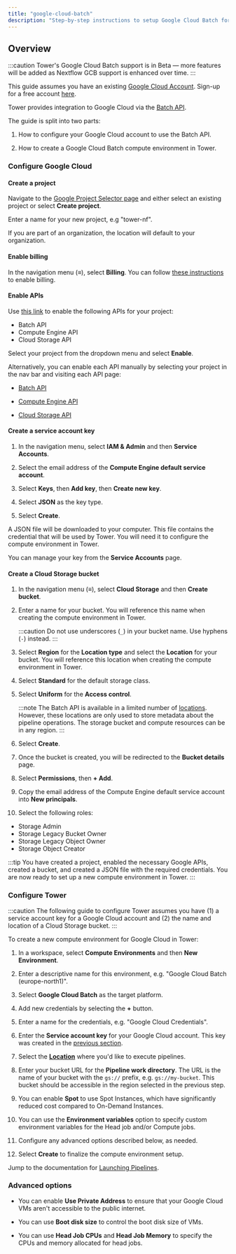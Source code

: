 ```yaml
---
title: "google-cloud-batch"
description: "Step-by-step instructions to setup Google Cloud Batch for Nextflow Tower."
---
```


## Overview

:::caution
Tower's Google Cloud Batch support is in Beta — more features will be added as Nextflow GCB support is enhanced over time.
:::

This guide assumes you have an existing [Google Cloud Account](https://console.cloud.google.com). Sign-up for a free account [here](https://cloud.google.com/).

Tower provides integration to Google Cloud via the [Batch API](https://cloud.google.com/batch/docs/reference/rest).

The guide is split into two parts:

1. How to configure your Google Cloud account to use the Batch API.

2. How to create a Google Cloud Batch compute environment in Tower.

### Configure Google Cloud

#### Create a project

Navigate to the [Google Project Selector page](https://console.cloud.google.com/projectselector2) and either select an existing project or select **Create project**.

Enter a name for your new project, e.g "tower-nf".

If you are part of an organization, the location will default to your organization.

#### Enable billing

In the navigation menu (**≡**), select **Billing**. You can follow [these instructions](https://cloud.google.com/billing/docs/how-to/modify-project) to enable billing.

#### Enable APIs

Use [this link](https://console.cloud.google.com/flows/enableapi?apiid=batch.googleapis.com%2Ccompute.googleapis.com%2Cstorage-api.googleapis.com) to enable the following APIs for your project:

- Batch API
- Compute Engine API
- Cloud Storage API

Select your project from the dropdown menu and select **Enable**.

Alternatively, you can enable each API manually by selecting your project in the nav bar and visiting each API page:

- [Batch API](https://console.cloud.google.com/marketplace/product/google/batch.googleapis.com)

- [Compute Engine API](https://console.cloud.google.com/marketplace/product/google/compute.googleapis.com)

- [Cloud Storage API](https://console.cloud.google.com/marketplace/product/google/storage-api.googleapis.com)

#### Create a service account key

1. In the navigation menu, select **IAM & Admin** and then **Service Accounts**.

2. Select the email address of the **Compute Engine default service account**.

3. Select **Keys**, then **Add key**, then **Create new key**.

4. Select **JSON** as the key type.

5. Select **Create**.

A JSON file will be downloaded to your computer. This file contains the credential that will be used by Tower. You will need it to configure the compute environment in Tower.

You can manage your key from the **Service Accounts** page.

#### Create a Cloud Storage bucket

1. In the navigation menu (**≡**), select **Cloud Storage** and then **Create bucket**.

2. Enter a name for your bucket. You will reference this name when creating the compute environment in Tower.

   :::caution
   Do not use underscores (`_`) in your bucket name. Use hyphens (`-`) instead.
   :::

3. Select **Region** for the **Location type** and select the **Location** for your bucket. You will reference this location when creating the compute environment in Tower.

4. Select **Standard** for the default storage class.

5. Select **Uniform** for the **Access control**.

   :::note
   The Batch API is available in a limited number of [locations](https://cloud.google.com/batch/docs/locations). However, these locations are only used to store metadata about the pipeline operations. The storage bucket and compute resources can be in any region.
   :::

6. Select **Create**.

7. Once the bucket is created, you will be redirected to the **Bucket details** page.

8. Select **Permissions**, then **+ Add**.

9. Copy the email address of the Compute Engine default service account into **New principals**.

10. Select the following roles:

- Storage Admin
- Storage Legacy Bucket Owner
- Storage Legacy Object Owner
- Storage Object Creator

:::tip
You have created a project, enabled the necessary Google APIs, created a bucket, and created a JSON file with the required credentials. You are now ready to set up a new compute environment in Tower.
:::

### Configure Tower

:::caution
The following guide to configure Tower assumes you have (1) a service account key for a Google Cloud account and (2) the name and location of a Cloud Storage bucket.
:::

To create a new compute environment for Google Cloud in Tower:

1. In a workspace, select **Compute Environments** and then **New Environment**.

2. Enter a descriptive name for this environment, e.g. "Google Cloud Batch (europe-north1)".

3. Select **Google Cloud Batch** as the target platform.

4. Add new credentials by selecting the **+** button.

5. Enter a name for the credentials, e.g. "Google Cloud Credentials".

6. Enter the **Service account key** for your Google Cloud account. This key was created in the [previous section](#create-a-service-account-key).

7. Select the [**Location**](https://cloud.google.com/compute/docs/regions-zones#available) where you'd like to execute pipelines.

8. Enter your bucket URL for the **Pipeline work directory**. The URL is the name of your bucket with the `gs://` prefix, e.g. `gs://my-bucket`. This bucket should be accessible in the region selected in the previous step.

9. You can enable **Spot** to use Spot Instances, which have significantly reduced cost compared to On-Demand Instances.

10. You can use the **Environment variables** option to specify custom environment variables for the Head job and/or Compute jobs.

11. Configure any advanced options described below, as needed.

12. Select **Create** to finalize the compute environment setup.

Jump to the documentation for [Launching Pipelines](../launch/launchpad.mdx).

### Advanced options

- You can enable **Use Private Address** to ensure that your Google Cloud VMs aren't accessible to the public internet.

- You can use **Boot disk size** to control the boot disk size of VMs.

- You can use **Head Job CPUs** and **Head Job Memory** to specify the CPUs and memory allocated for head jobs.
